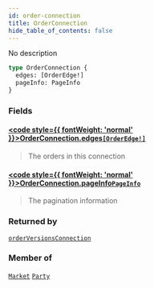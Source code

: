 ```yaml
---
id: order-connection
title: OrderConnection
hide_table_of_contents: false
---
```








No description

```graphql
type OrderConnection {
  edges: [OrderEdge!]
  pageInfo: PageInfo
}
```


### Fields

#### [<code style={{ fontWeight: 'normal' }}>OrderConnection.<b>edges</b></code>](#)<Bullet />[`[OrderEdge!]`](/docs/testnet/graphql/objects/order-edge) <Badge class="secondary" text="list"/> <Badge class="secondary" text="object"/>
> The orders in this connection
> 

#### [<code style={{ fontWeight: 'normal' }}>OrderConnection.<b>pageInfo</b></code>](#)<Bullet />[`PageInfo`](/docs/testnet/graphql/objects/page-info) <Badge class="secondary" text="object"/>
> The pagination information
> 



### Returned by

[`orderVersionsConnection`](/docs/testnet/graphql/queries/order-versions-connection)  <Badge class="secondary" text="query"/>

### Member of

[`Market`](/docs/testnet/graphql/objects/market)  <Badge class="secondary" text="object"/><Bullet />[`Party`](/docs/testnet/graphql/objects/party)  <Badge class="secondary" text="object"/>



